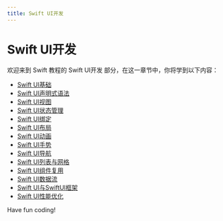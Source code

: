 ```yaml
---
title: Swift UI开发
---
```


# Swift UI开发

欢迎来到 Swift 教程的 Swift UI开发 部分，在这一章节中，你将学到以下内容：

- [Swift UI基础](./0-swift-ui-basics.mdx)
- [Swift UI声明式语法](./1-swift-ui-declarative-syntax.mdx)
- [Swift UI视图](./2-swift-ui-view.mdx)
- [Swift UI状态管理](./3-swift-ui-state-management.mdx)
- [Swift UI绑定](./4-swift-ui-binding.mdx)
- [Swift UI布局](./5-swift-ui-layout.mdx)
- [Swift UI动画](./6-swift-ui-animation.mdx)
- [Swift UI手势](./7-swift-ui-gestures.mdx)
- [Swift UI导航](./8-swift-ui-navigation.mdx)
- [Swift UI列表与网格](./9-swift-ui-list-and-grid.mdx)
- [Swift UI组件复用](./10-swift-ui-component-reuse.mdx)
- [Swift UI数据流](./11-swift-ui-data-flow.mdx)
- [Swift UI与SwiftUI框架](./12-swift-ui-and-swiftui-framework.mdx)
- [Swift UI性能优化](./13-swift-ui-performance-optimization.mdx)

Have fun coding!